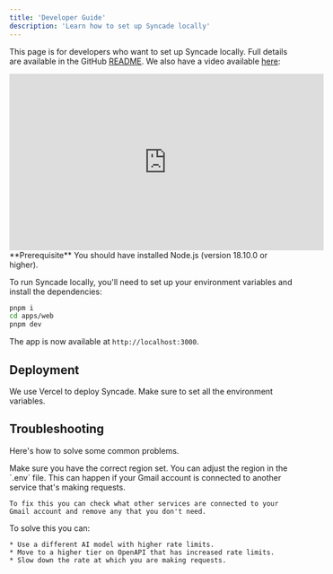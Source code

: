 ```yaml
---
title: 'Developer Guide'
description: 'Learn how to set up Syncade locally'
---
```


This page is for developers who want to set up Syncade locally. Full details are available in the GitHub [README](https://www.syncade.io/github). We also have a video available [here](https://www.youtube.com/watch?v=hVQENQ4WT2Y):

<iframe
  width="560"
  height="315"
  src="https://www.youtube.com/embed/hVQENQ4WT2Y"
  title="Set up Syncade locally"
  frameBorder="0"
  allow="accelerometer; autoplay; clipboard-write; encrypted-media; gyroscope; picture-in-picture"
  allowFullScreen
  style={{ width: '100%', borderRadius: '0.5rem' }}
></iframe>

<Info>
  **Prerequisite** You should have installed Node.js (version 18.10.0 or
  higher).
</Info>

To run Syncade locally, you'll need to set up your environment variables and install the dependencies:

<CodeGroup>

```bash pnpm
pnpm i
cd apps/web
pnpm dev
```

</CodeGroup>

The app is now available at `http://localhost:3000`.

## Deployment

We use Vercel to deploy Syncade. Make sure to set all the environment variables.

## Troubleshooting

Here's how to solve some common problems.

<AccordionGroup>
  <Accordion title="Tinybird isn't working">
    Make sure you have the correct region set. You can adjust the region in the `.env` file.
  </Accordion>
  <Accordion title="I'm getting rate limited by Gmail">
    This can happen if your Gmail account is connected to another service that's making requests.

    To fix this you can check what other services are connected to your Gmail account and remove any that you don't need.
  </Accordion>
  <Accordion title="I'm getting rate limited by OpenAI">
    To solve this you can:
    
    * Use a different AI model with higher rate limits.
    * Move to a higher tier on OpenAPI that has increased rate limits.
    * Slow down the rate at which you are making requests.
  </Accordion>
</AccordionGroup>
